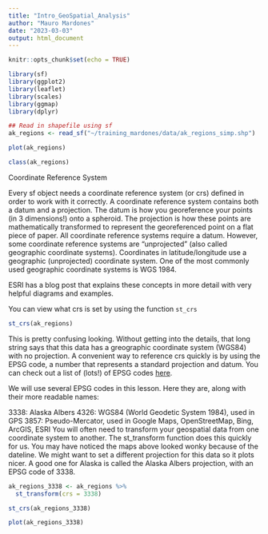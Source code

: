 ```yaml
---
title: "Intro_GeoSpatial_Analysis"
author: "Mauro Mardones"
date: "2023-03-03"
output: html_document
---
```


```r
knitr::opts_chunk$set(echo = TRUE)
```


```r
library(sf)
library(ggplot2)
library(leaflet)
library(scales)
library(ggmap)
library(dplyr)
```


```r
## Read in shapefile using sf
ak_regions <- read_sf("~/training_mardones/data/ak_regions_simp.shp")

plot(ak_regions)  
```
```r
class(ak_regions)
```

Coordinate Reference System

Every sf object needs a coordinate reference system (or crs) defined in order to work with it correctly. A coordinate reference system contains both a datum and a projection. The datum is how you georeference your points (in 3 dimensions!) onto a spheroid. The projection is how these points are mathematically transformed to represent the georeferenced point on a flat piece of paper. All coordinate reference systems require a datum. However, some coordinate reference systems are “unprojected” (also called geographic coordinate systems). Coordinates in latitude/longitude use a geographic (unprojected) coordinate system. One of the most commonly used geographic coordinate systems is WGS 1984.

ESRI has a blog post that explains these concepts in more detail with very helpful diagrams and examples.

You can view what crs is set by using the function `st_crs`
```r
st_crs(ak_regions)
```


This is pretty confusing looking. Without getting into the details, that long string says that this data has a greographic coordinate system (WGS84) with no projection. A convenient way to reference crs quickly is by using the EPSG code, a number that represents a standard projection and datum. You can check out a list of (lots!) of EPSG codes [here](https://spatialreference.org/ref/epsg/?page=1).

We will use several EPSG codes in this lesson. Here they are, along with their more readable names:

3338: Alaska Albers
4326: WGS84 (World Geodetic System 1984), used in GPS
3857: Pseudo-Mercator, used in Google Maps, OpenStreetMap, Bing, ArcGIS, ESRI
You will often need to transform your geospatial data from one coordinate system to another. The st_transform function does this quickly for us. You may have noticed the maps above looked wonky because of the dateline. We might want to set a different projection for this data so it plots nicer. A good one for Alaska is called the Alaska Albers projection, with an EPSG code of 3338.


```r
ak_regions_3338 <- ak_regions %>%
  st_transform(crs = 3338)

st_crs(ak_regions_3338)

```

```r
plot(ak_regions_3338)
```

